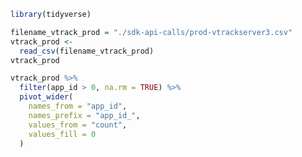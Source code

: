 ```r
library(tidyverse)

```

```r
filename_vtrack_prod = "./sdk-api-calls/prod-vtrackserver3.csv"
vtrack_prod <- 
  read_csv(filename_vtrack_prod)
vtrack_prod
```

```r
vtrack_prod %>%
  filter(app_id > 0, na.rm = TRUE) %>%
  pivot_wider(
    names_from = "app_id",
    names_prefix = "app_id_",
    values_from = "count",
    values_fill = 0
  )
```

